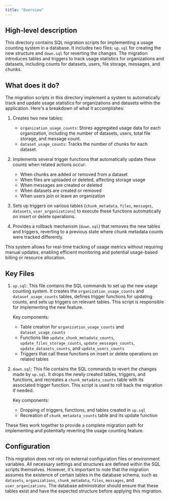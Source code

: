 ```yaml
---
title: "Overview"
---
```


## High-level description
This directory contains SQL migration scripts for implementing a usage counting system in a database. It includes two files: `up.sql` for creating the new structure and `down.sql` for reverting the changes. The migration introduces tables and triggers to track usage statistics for organizations and datasets, including counts for datasets, users, file storage, messages, and chunks.

## What does it do?
The migration scripts in this directory implement a system to automatically track and update usage statistics for organizations and datasets within the application. Here's a breakdown of what it accomplishes:

1. Creates two new tables:
   - `organization_usage_counts`: Stores aggregated usage data for each organization, including the number of datasets, users, total file storage, and message count.
   - `dataset_usage_counts`: Tracks the number of chunks for each dataset.

2. Implements several trigger functions that automatically update these counts when related actions occur:
   - When chunks are added or removed from a dataset
   - When files are uploaded or deleted, affecting storage usage
   - When messages are created or deleted
   - When datasets are created or removed
   - When users join or leave an organization

3. Sets up triggers on various tables (`chunk_metadata`, `files`, `messages`, `datasets`, `user_organizations`) to execute these functions automatically on insert or delete operations.

4. Provides a rollback mechanism (`down.sql`) that removes the new tables and triggers, reverting to a previous state where chunk metadata counts were tracked differently.

This system allows for real-time tracking of usage metrics without requiring manual updates, enabling efficient monitoring and potential usage-based billing or resource allocation.

## Key Files

1. `up.sql`:
   This file contains the SQL commands to set up the new usage counting system. It creates the `organization_usage_counts` and `dataset_usage_counts` tables, defines trigger functions for updating counts, and sets up triggers on relevant tables. This script is responsible for implementing the new feature.

   Key components:
   - Table creation for `organization_usage_counts` and `dataset_usage_counts`
   - Functions like `update_chunk_metadata_counts`, `update_files_storage_counts`, `update_messages_counts`, `update_datasets_counts`, and `update_users_counts`
   - Triggers that call these functions on insert or delete operations on related tables

2. `down.sql`:
   This file contains the SQL commands to revert the changes made by `up.sql`. It drops the newly created tables, triggers, and functions, and recreates a `chunk_metadata_counts` table with its associated trigger function. This script is used to roll back the migration if needed.

   Key components:
   - Dropping of triggers, functions, and tables created in `up.sql`
   - Recreation of `chunk_metadata_counts` table and its update function

These files work together to provide a complete migration path for implementing and potentially reverting the usage counting feature.

## Configuration
This migration does not rely on external configuration files or environment variables. All necessary settings and structures are defined within the SQL scripts themselves. However, it's important to note that the migration assumes the existence of certain tables in the database schema, such as `datasets`, `organizations`, `chunk_metadata`, `files`, `messages`, and `user_organizations`. The database administrator should ensure that these tables exist and have the expected structure before applying this migration.